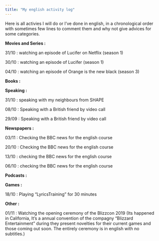 ```yaml
---
title: "My english activity log"
---
```


Here is all activies I will do or I've done in english, in a chronological order with sometimes few lines to comment them and why not give advices for some categories.

**Movies and Series :** 

31/10 : watching an episode of Lucifer on Netflix (season 1)

30/10 : watching an episode of Lucifer (season 1)

04/10 : watching an episode of Orange is the new black (season 3)

**Books :** 

**Speaking :**

31/10 : speaking with my neighbours from SHAPE

08/10 : Speaking with a British friend by video call

29/09 : Speaking with a British friend by video call

**Newspapers :**

03/11 : Checking the BBC news for the english course

20/10 : Checking the BBC news for the english course

13/10 : checking the BBC news for the english course

06/10 : checking the BBC news for the english course

**Podcasts :**

**Games :**

18/10 : Playing "LyricsTraining" for 30 minutes 

**Other :**

01/11 : Watching the opening ceremony of the Blizzcon 2019 (Its happened in California, It's a annual convention of the compagny "Blizzard Entertainment" during they present novelties for their current games and those coming out soon. The entirely ceremony is in english with no subtitles.)


